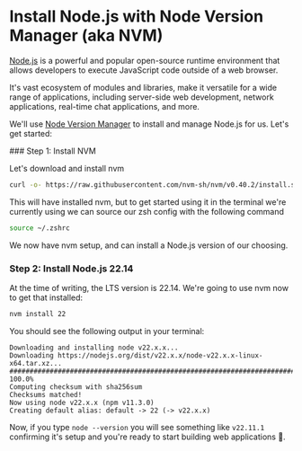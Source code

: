 
# Install Node.js with Node Version Manager (aka NVM)

[Node.js](https://nodejs.org/) is a powerful and popular open-source runtime
environment that allows developers to execute JavaScript code outside of a web
browser.

It's vast ecosystem of modules and libraries, make it versatile for a wide
range of applications, including server-side web development, network
applications, real-time chat applications, and more.

We'll use [Node Version Manager](https://github.com/nvm-sh/nvm) to install and
manage Node.js for us. Let's get started:

<Steps>
  ### Step 1: Install NVM

Let's download and install nvm

```sh copy
curl -o- https://raw.githubusercontent.com/nvm-sh/nvm/v0.40.2/install.sh | bash
```

This will have installed nvm, but to get started using it in the terminal
we're currently using we can source our zsh config with the following command

```sh copy
source ~/.zshrc
```

We now have nvm setup, and can install a Node.js version of our choosing.

### Step 2: Install Node.js 22.14

At the time of writing, the LTS version is 22.14. We're going to use nvm now to
get that installed:

```sh copy
nvm install 22
```

You should see the following output in your terminal:

```
Downloading and installing node v22.x.x...
Downloading https://nodejs.org/dist/v22.x.x/node-v22.x.x-linux-x64.tar.xz...
################################################################################################################# 100.0%
Computing checksum with sha256sum
Checksums matched!
Now using node v22.x.x (npm v11.3.0)
Creating default alias: default -> 22 (-> v22.x.x)
```

Now, if you type `node --version` you will see something like `v22.11.1` confirming it's setup
and you're ready to start building web applications 🎉.

</Steps>

<Cards num="1">
  <Card
    title="Complete your setup by installing & configuring VSCode"
    arrow="true"
    href="../vscode/"
  />
</Cards>
